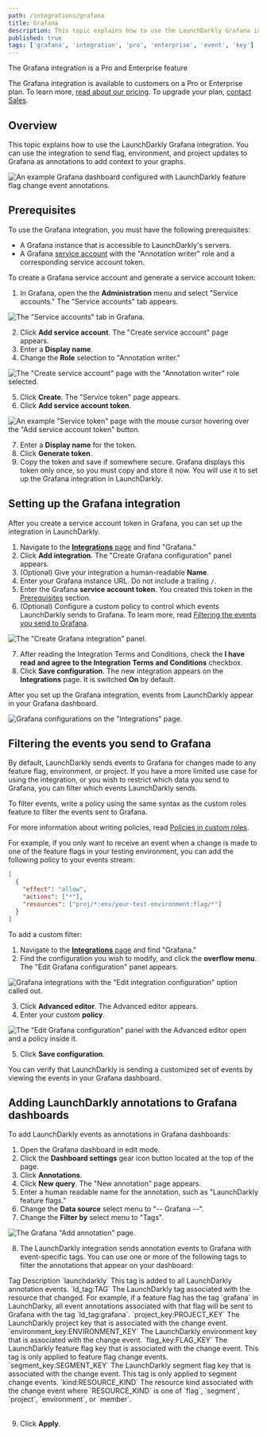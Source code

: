 ```yaml
---
path: /integrations/grafana
title: Grafana
description: This topic explains how to use the LaunchDarkly Grafana integration. You can use the integration to send flag, environment, and project updates to Grafana to add context to your graphs.
published: true
tags: ['grafana', 'integration', 'pro', 'enterprise', 'event', 'key']
---
```


<Callout intent="primary">
<CalloutTitle>The Grafana integration is a Pro and Enterprise feature</CalloutTitle>
<CalloutDescription>

The Grafana integration is available to customers on a Pro or Enterprise plan. To learn more, [read about our pricing](https://launchdarkly.com/pricing/). To upgrade your plan, [contact Sales](https://launchdarkly.com/contact-sales/).

</CalloutDescription>
</Callout>

## Overview

This topic explains how to use the LaunchDarkly Grafana integration. You can use the integration to send flag, environment, and project updates to Grafana as annotations to add context to your graphs.

![An example Grafana dashboard configured with LaunchDarkly feature flag change event annotations.](grafana-dashboard-with-annotations.png)

## Prerequisites

To use the Grafana integration, you must have the following prerequisites:

- A Grafana instance that is accessible to LaunchDarkly's servers.
- A Grafana [service account](https://grafana.com/docs/grafana/latest/administration/service-accounts/#service-accounts) with the "Annotation writer" role and a corresponding service account token.

To create a Grafana service account and generate a service account token:

1. In Grafana, open the the **Administration** menu and select "Service accounts." The "Service accounts" tab appears.

![The "Service accounts" tab in Grafana.](grafana-service-accounts-tab.png)

2. Click **Add service account**. The "Create service account" page appears.
3. Enter a **Display name**.
4. Change the **Role** selection to "Annotation writer."

![The "Create service account" page with the "Annotation writer" role selected.](grafana-create-service-account-with-role.png)

5. Click **Create**. The "Service token" page appears.
6. Click **Add service account token**.

![An example "Service token" page with the mouse cursor hovering over the "Add service account token" button.](grafana-service-token-page.png)

7. Enter a **Display name** for the token.
8. Click **Generate token**.
9. Copy the token and save if somewhere secure. Grafana displays this token only once, so you must copy and store it now. You will use it to set up the Grafana integration in LaunchDarkly.

## Setting up the Grafana integration

After you create a service account token in Grafana, you can set up the integration in LaunchDarkly.

1. Navigate to the [**Integrations** page](https://app.launchdarkly.com/default/integrations) and find "Grafana."
2. Click **Add integration**. The "Create Grafana configuration" panel appears.
3. (Optional) Give your integration a human-readable **Name**.
4. Enter your Grafana instance URL. Do not include a trailing `/`.
5. Enter the Grafana **service account token**. You created this token in the [Prerequisites](#prerequisites) section.
6. (Optional) Configure a custom policy to control which events LaunchDarkly sends to Grafana. To learn more, read [Filtering the events you send to Grafana](#filtering-the-events-you-send-to-grafana).

![The "Create Grafana integration" panel.](grafana-config.png)

7. After reading the Integration Terms and Conditions, check the **I have read and agree to the Integration Terms and Conditions** checkbox.
8. Click **Save configuration**. The new integration appears on the **Integrations** page. It is switched **On** by default.

After you set up the Grafana integration, events from LaunchDarkly appear in your Grafana dashboard.

![Grafana configurations on the "Integrations" page.](grafana-integration.png)

## Filtering the events you send to Grafana

By default, LaunchDarkly sends events to Grafana for changes made to any feature flag, environment, or project. If you have a more limited use case for using the integration, or you wish to restrict which data you send to Grafana, you can filter which events LaunchDarkly sends.

To filter events, write a policy using the same syntax as the custom roles feature to filter the events sent to Grafana.

For more information about writing policies, read [Policies in custom roles](/home/members/role-policies).

For example, if you only want to receive an event when a change is made to one of the feature flags in your testing environment, you can add the following policy to your events stream:

<CodeSample>
<CSTab label="Example Grafana policy">

```json
[
  {
    "effect": "allow",
    "actions": ["*"],
    "resources": ["proj/*:env/your-test-environment:flag/*"]
  }
]
```

</CSTab>
</CodeSample>

To add a custom filter:

1. Navigate to the [**Integrations** page](https://app.launchdarkly.com/default/integrations) and find "Grafana."
2. Find the configuration you wish to modify, and click the **overflow menu**. The "Edit Grafana configuration" panel appears.

![Grafana integrations with the "Edit integration configuration" option called out.](grafana-edit-callout.png)

3. Click **Advanced editor**. The Advanced editor appears.
4. Enter your custom **policy**.

![The "Edit Grafana configuration" panel with the Advanced editor open and a policy inside it.](grafana-custom-policy.png)<br/>

5. Click **Save configuration**.

You can verify that LaunchDarkly is sending a customized set of events by viewing the events in your Grafana dashboard.

## Adding LaunchDarkly annotations to Grafana dashboards

To add LaunchDarkly events as annotations in Grafana dashboards:

1. Open the Grafana dashboard in edit mode.
2. Click the **Dashboard settings** gear icon button located at the top of the page.
3. Click **Annotations**.
4. Click **New query**. The "New annotation" page appears.
5. Enter a human readable name for the annotation, such as "LaunchDarkly feature flags."
6. Change the **Data source** select menu to "-- Grafana --".
7. Change the **Filter by** select menu to "Tags".

![The Grafana "Add annotation" page.](grafana-add-annotation.png)

8. The LaunchDarkly integration sends annotation events to Grafana with event-specific tags. You can use one or more of the following tags to filter the annotations that appear on your dashboard:

<Table>
  <TableHeader>
    <TableHeadCell>Tag</TableHeadCell>
    <TableHeadCell>Description</TableHeadCell>
  </TableHeader>
  <TableBody>
    <TableRow>
      <TableCell>`launchdarkly`</TableCell>
      <TableCell>This tag is added to all LaunchDarkly annotation events.</TableCell>
    </TableRow>
    <TableRow>
      <TableCell>`ld_tag:TAG`</TableCell>
      <TableCell>
        The LaunchDarkly tag associated with the resource that changed. For example, if a feature flag has the tag
        `grafana` in LaunchDarky, all event annotations associated with that flag will be sent to Grafana with the tag
        `ld_tag:grafana`.
      </TableCell>
    </TableRow>
    <TableRow>
      <TableCell>`project_key:PROJECT_KEY`</TableCell>
      <TableCell>The LaunchDarkly project key that is associated with the change event.</TableCell>
    </TableRow>
    <TableRow>
      <TableCell>`environment_key:ENVIRONMENT_KEY`</TableCell>
      <TableCell>The LaunchDarkly environment key that is associated with the change event.</TableCell>
    </TableRow>
    <TableRow>
      <TableCell>`flag_key:FLAG_KEY`</TableCell>
      <TableCell>
        The LaunchDarkly feature flag key that is associated with the change event. This tag is only applied to feature
        flag change events.
      </TableCell>
    </TableRow>
    <TableRow>
      <TableCell>`segment_key:SEGMENT_KEY`</TableCell>
      <TableCell>
        The LaunchDarkly segment flag key that is associated with the change event. This tag is only applied to segment
        change events.
      </TableCell>
    </TableRow>
    <TableRow>
      <TableCell>`kind:RESOURCE_KIND`</TableCell>
      <TableCell>
        The resource kind associated with the change event where `RESOURCE_KIND` is one of `flag`, `segment`, `project`,
        `environment`, or `member`.
      </TableCell>
    </TableRow>
  </TableBody>
</Table>

9. Click **Apply**.
